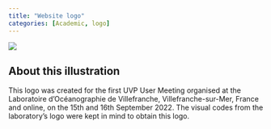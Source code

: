 ```yaml
---
title: "Website logo"
categories: [Academic, logo]
---
```


![](Logo_UVP_users_meeting.png){.reduced-image-medium}

## About this illustration 

This logo was created for the first UVP User Meeting organised at the Laboratoire d’Océanographie de Villefranche, Villefranche-sur-Mer, France and online, on the 15th and 16th September 2022.
The visual codes from the laboratory's logo were kept in mind to obtain this logo.

